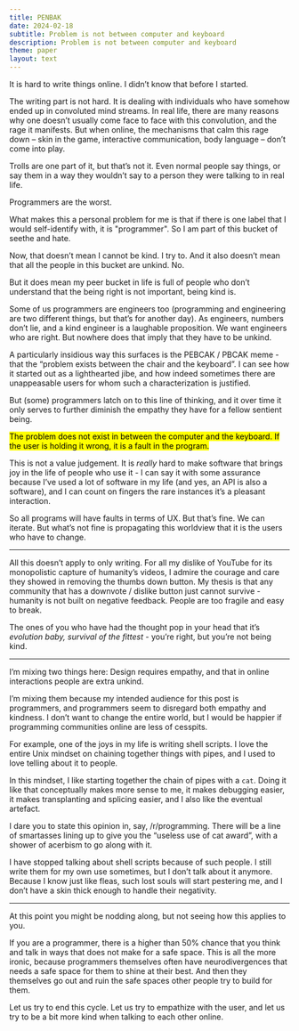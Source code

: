 ```yaml
---
title: PENBAK
date: 2024-02-18
subtitle: Problem is not between computer and keyboard
description: Problem is not between computer and keyboard
theme: paper
layout: text
---
```


It is hard to write things online. I didn’t know that before I started.

The writing part is not hard. It is dealing with individuals who have somehow
ended up in convoluted mind streams. In real life, there are many reasons why
one doesn’t usually come face to face with this convolution, and the rage it
manifests. But when online, the mechanisms that calm this rage down – skin in
the game, interactive communication, body language – don’t come into play.

Trolls are one part of it, but that’s not it. Even normal people say things, or
say them in a way they wouldn’t say to a person they were talking to in real
life.

Programmers are the worst.

What makes this a personal problem for me is that if there is one label that I
would self-identify with, it is "programmer". So I am part of this bucket of
seethe and hate.

Now, that doesn’t mean I cannot be kind. I try to. And it also doesn’t mean that
all the people in this bucket are unkind. No.

But it does mean my peer bucket in life is full of people who don’t understand
that the being right is not important, being kind is.

Some of us programmers are engineers too (programming and engineering are two
different things, but that’s for another day). As engineers, numbers don’t lie,
and a kind engineer is a laughable proposition. We want engineers who are right.
But nowhere does that imply that they have to be unkind.

A particularly insidious way this surfaces is the PEBCAK / PBCAK meme - that the
“problem exists between the chair and the keyboard”. I can see how it started
out as a lighthearted jibe, and how indeed sometimes there are unappeasable
users for whom such a characterization is justified.

But (some) programmers latch on to this line of thinking, and it over time it
only serves to further diminish the empathy they have for a fellow sentient
being.

<mark>The problem does not exist in between the computer and the keyboard. If
the user is holding it wrong, it is a fault in the program.</mark>

This is not a value judgement. It is _really_ hard to make software that brings
joy in the life of people who use it - I can say it with some assurance because
I’ve used a lot of software in my life (and yes, an API is also a software), and
I can count on fingers the rare instances it’s a pleasant interaction.

So all programs will have faults in terms of UX. But that’s fine. We can
iterate. But what’s not fine is propagating this worldview that it is the users
who have to change.

---

All this doesn’t apply to only writing. For all my dislike of YouTube for its
monopolistic capture of humanity’s videos, I admire the courage and care they
showed in removing the thumbs down button. My thesis is that any community that
has a downvote / dislike button just cannot survive - humanity is not built on
negative feedback. People are too fragile and easy to break.

The ones of you who have had the thought pop in your head that it’s _evolution
baby, survival of the fittest_ - you’re right, but you’re not being kind.

---

I’m mixing two things here: Design requires empathy, and that in online
interactions people are extra unkind.

I’m mixing them because my intended audience for this post is programmers, and
programmers seem to disregard both empathy and kindness. I don’t want to change
the entire world, but I would be happier if programming communities online are
less of cesspits.

For example, one of the joys in my life is writing shell scripts. I love the
entire Unix mindset on chaining together things with pipes, and I used to love
telling about it to people.

In this mindset, I like starting together the chain of pipes with a `cat`. Doing
it like that conceptually makes more sense to me, it makes debugging easier, it
makes transplanting and splicing easier, and I also like the eventual artefact.

I dare you to state this opinion in, say, /r/programming. There will be a line
of smartasses lining up to give you the “useless use of cat award”, with a
shower of acerbism to go along with it.

I have stopped talking about shell scripts because of such people. I still write
them for my own use sometimes, but I don’t talk about it anymore. Because I know
just like fleas, such lost souls will start pestering me, and I don’t have a
skin thick enough to handle their negativity.

---

At this point you might be nodding along, but not seeing how this applies to
you.

If you are a programmer, there is a higher than 50% chance that you think and
talk in ways that does not make for a safe space. This is all the more ironic,
because programmers themselves often have neurodivergences that needs a safe
space for them to shine at their best. And then they themselves go out and ruin
the safe spaces other people try to build for them.

Let us try to end this cycle. Let us try to empathize with the user, and let us
try to be a bit more kind when talking to each other online.
